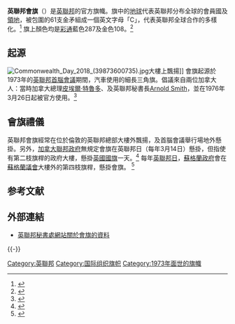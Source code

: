 {{Link style|time=2015-12-12T05:12:32+00:00}}
{{Infobox flag
| Name = 英聯邦
| Article = 會旗
| Nickname = 
| Morenicks = 
| Image = Vlag_van_Britse_Commonwealth.svg
| Imagetext = Commonwealth flag as adopted in 2013
| Use = 000000
| Symbol = 
| Proportion = 1:2
| Adoption = March 25, 1976; modified November 2013
| Design = A gold globe, surrounded by 34 gold spears, on a blue field.
| Type = International
| Designer = 
}}

'''英聯邦會旗'''（{{lang-en|Flag of the Commonwealth of Nations}}）是[[英聯邦|英聯邦]]的官方旗幟。旗中的[[地球|地球]]代表英聯邦分布全球的會員國及[[英國海外領土|領地]]，被包圍的61支金矛組成一個英文字母「C」，代表英聯邦全球合作的多樣化。<ref>{{cite web |url=http://www.thecommonwealth.org/Internal/37832/symbolandflag/ |title=Symbol and Flag |accessdate=2008-01-14 |date= |publisher=[[Commonwealth_Secretariat|Commonwealth Secretariat]] |deadurl=yes |archiveurl=https://web.archive.org/web/20080124065315/http://www.thecommonwealth.org/Internal/37832/symbolandflag/ |archivedate=2008-01-24 }}</ref> 旗上顏色均是[[彩通|彩通]]藍色287及金色108。<ref>{{cite web |url=http://www.canadianheritage.gc.ca/progs/cpsc-ccsp/etiquette/5_e.cfm |title=Flags of International Organizations |accessdate=2008-07-27 |date=2007-09-24 |publisher=Canadian Heritage |archive-url=https://web.archive.org/web/20070203063808/http://www.canadianheritage.gc.ca/progs/cpsc-ccsp/etiquette/5_e.cfm |archive-date=2007-02-03 |dead-url=yes }}</ref>

==起源==
[[File:Commonwealth_Day_2018_(39873600735).jpg|thumb]]大樓上飄揚]]
會旗起源於1973年的[[英聯邦首腦會議|英聯邦首腦會議]]期間，汽車使用的細長三角旗。倡議來自兩位加拿大人：當時加拿大總理[[皮埃爾·特魯多|皮埃爾·特魯多]]、及英聯邦秘書長[[:en:Arnold_Smith|Arnold Smith]]，並在1976年3月26日起被官方使用。<ref>{{cite web |url=http://www.crwflags.com/fotw/flags/cwn.html |title=Commonwealth of Nations |first=Dean |last=Thomas |accessdate=2008-01-14 |date=2004-03-31 |publisher=[[Flags_of_the_World|Flags of the World]] |archive-date=2021-01-25 |archive-url=https://web.archive.org/web/20210125062536/https://crwflags.com/fotw/flags/cwn.html |dead-url=no }}</ref>

==會旗禮儀==
英聯邦會旗經常在位於倫敦的英聯邦總部大樓外飄揚，及首腦會議舉行場地外懸掛。另外，[[加拿大聯邦政府|加拿大聯邦政府]]無規定會旗在英聯邦日（每年3月14日）懸掛，但指使有第二枝旗桿的政府大樓，懸掛[[英國國旗|英國國旗]]一天。<ref>{{cite web |url=http://www.pch.gc.ca/progs/cpsc-ccsp/sc-cs/union_e.cfm |title=The Royal Union flag |accessdate=2008-01-14 |date=2007-09-24 |publisher=[[Department_of_Canadian_Heritage|Department of Canadian Heritage]] |archive-date=2014-12-17 |archive-url=https://web.archive.org/web/20141217053302/http://www.pch.gc.ca/progs/cpsc-ccsp/sc-cs/union_e.cfm |dead-url=no }}</ref> 每年[[英聯邦日|英聯邦日]]，[[蘇格蘭政府|蘇格蘭政府]]會在[[蘇格蘭議會|蘇格蘭議會]]大樓外的第四枝旗桿，懸掛會旗。 <ref>{{cite web |url=http://www.scottish.parliament.uk/nmCentre/news/news-01/pa01-010.htm |title=School Pupils Help Parliament Mark Commonwealth Day |accessdate=2008-01-14 |date=2001-03-13 |publisher=[[Scottish_Parliament|Scottish Parliament]] |deadurl=yes |archiveurl=https://web.archive.org/web/20090703065610/http://www.scottish.parliament.uk/nmCentre/news/news-01/pa01-010.htm |archivedate=2009-07-03 }}</ref>

== 参考文献 ==
{{Reflist}}

== 外部連結 ==
* [https://web.archive.org/web/20041220223054/http://www.thecommonwealth.org/Templates/Internal.asp?NodeID=37832 英聯邦秘書處網站關於會旗的資料]

{{-}}
{{旗幟列表}}

[[Category:英聯邦|Category:英聯邦]]
[[Category:国际组织旗帜|Category:国际组织旗帜]]
[[Category:1973年面世的旗幟|Category:1973年面世的旗幟]]